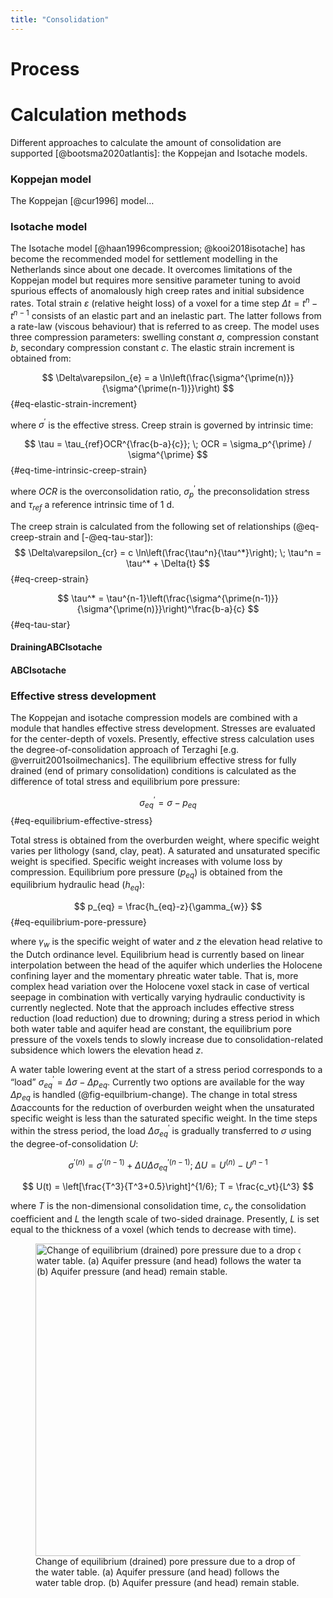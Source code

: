 ```yaml
---
title: "Consolidation"
---
```


# Process

# Calculation methods
Different approaches to calculate the amount of consolidation are supported [@bootsma2020atlantis]: the Koppejan and Isotache models.

### Koppejan model
The Koppejan [@cur1996] model...


### Isotache model
The Isotache model [@haan1996compression; @kooi2018isotache] has become the recommended model for settlement modelling in the Netherlands since about one decade. It overcomes limitations of the Koppejan model but requires more sensitive parameter tuning to avoid spurious effects of anomalously high creep rates and initial subsidence rates. Total strain $\varepsilon$ (relative height loss) of a voxel for a time step $\Delta{t} = t^n-t^{n-1}$ consists of an elastic part and an inelastic part. The latter follows from a rate-law (viscous behaviour) that is referred to as creep. The model uses three compression parameters: swelling constant $a$, compression constant $b$, secondary compression constant $c$. The elastic strain increment is obtained from:

$$
\Delta\varepsilon_{e} = a \ln\left(\frac{\sigma^{\prime(n)}}{\sigma^{\prime(n-1)}}\right)
$$ {#eq-elastic-strain-increment}

where $\sigma^{\prime}$ is the effective stress. Creep strain is governed by intrinsic time:

$$
\tau = \tau_{ref}OCR^{\frac{b-a}{c}}; \; OCR = \sigma_p^{\prime} / \sigma^{\prime}
$$ {#eq-time-intrinsic-creep-strain}

where $OCR$ is the overconsolidation ratio, $\sigma_p^{\prime}$ the preconsolidation stress and $\tau_{ref}$ a reference intrinsic time of 1 d.

The creep strain is calculated from the following set of relationships (@eq-creep-strain and [-@eq-tau-star]):
$$
\Delta\varepsilon_{cr} = c \ln\left(\frac{\tau^n}{\tau^*}\right); \; \tau^n = \tau^* + \Delta{t}
$$ {#eq-creep-strain}

$$
\tau^* = \tau^{n-1}\left(\frac{\sigma^{\prime(n-1)}}{\sigma^{\prime(n)}}\right)^\frac{b-a}{c}
$$ {#eq-tau-star}

#### DrainingABCIsotache


#### ABCIsotache

### Effective stress development
The Koppejan and isotache compression models are combined with a module that handles effective stress development. Stresses are evaluated for the center-depth of voxels. Presently, effective stress calculation uses the degree-of-consolidation approach of Terzaghi [e.g. @verruit2001soilmechanics]. The equilibrium effective stress for fully drained (end of primary consolidation) conditions is calculated as the difference of total stress and equilibrium pore pressure:

$$
\sigma_{eq}^{\prime} = \sigma - p_{eq}
$$ {#eq-equilibrium-effective-stress}

Total stress is obtained from the overburden weight, where specific weight varies per lithology (sand, clay, peat). A saturated and unsaturated specific weight is specified. Specific weight increases with volume loss by compression. Equilibrium pore pressure 
($p_{eq}$) is obtained from the equilibrium hydraulic head ($h_{eq}$):

$$
p_{eq} = \frac{h_{eq}-z}{\gamma_{w}}
$$ {#eq-equilibrium-pore-pressure}

where $\gamma_{w}$ is the specific weight of water and $z$ the elevation head relative to the Dutch ordinance level. Equilibrium head is currently based on linear interpolation between the head of the aquifer which underlies the Holocene confining layer and the momentary phreatic water table. That is, more complex head variation over the Holocene voxel stack in case of vertical seepage in combination with vertically varying hydraulic conductivity is currently neglected. Note that the approach includes effective stress reduction (load reduction) due to drowning; during a stress period in which both water table and aquifer head are constant, the equilibrium pore pressure of the voxels tends to slowly increase due to consolidation-related subsidence which lowers the elevation head $z$.

A water table lowering event at the start of a stress period corresponds to a “load” $\sigma_{eq}^{\prime} = \Delta\sigma - \Delta{p_{eq}}$. Currently two options are available for the way $\Delta{p_{eq}}$ is handled (@fig-equilbrium-change). The change in total stress Δσaccounts for the reduction of overburden weight when the unsaturated specific weight is less than the saturated specific weight. In the time steps within the stress period, the load $\Delta\sigma_{eq}^{\prime}$ is gradually transferred to $\sigma$ using the degree-of-consolidation $U$:

$$
\sigma^{\prime(n)} = \sigma^{\prime(n-1)} + \Delta{U}\Delta\sigma_{eq}^{\prime(n-1)}; \; \Delta{U} = U^{(n)} - U^{n-1}
$$

$$
U(t) = \left[\frac{T^3}{T^3+0.5}\right]^{1/6}; T = \frac{c_vt}{L^3}
$$

where $T$ is the non-dimensional consolidation time, $c_v$ the consolidation coefficient and $L$ the length scale of two-sided drainage. Presently, $L$ is set equal to the thickness of a voxel (which tends to decrease with time).

![Change of equilibrium (drained) pore pressure due to a drop of the water table. (a) Aquifer pressure (and head) follows the water table drop. (b) Aquifer pressure (and head) remain stable.](../images/equilibrium_change.png){#fig-equilbrium-change width=500}